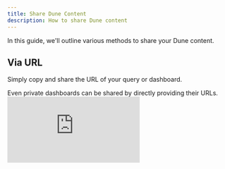 ```yaml
---
title: Share Dune Content
description: How to share Dune content
---
```


In this guide, we'll outline various methods to share your Dune content.

## Via URL
Simply copy and share the URL of your query or dashboard. 

<Note>
    Even private dashboards can be shared by directly providing their URLs.
</Note>
<div
  style={{
    position: "relative",
    paddingBottom: "calc(56.71874999999999% + 41px)",
    height: 0,
    width: "100%"
  }}
>
  <iframe
    src="https://demo.arcade.software/3acb7Jp37xdelZSHssDP?embed"
    frameBorder={0}
    loading="lazy"
    webkitallowfullscreen=""
    mozallowfullscreen=""
    allowFullScreen=""
    style={{
      position: "absolute",
      top: 0,
      left: 0,
      width: "100%",
      height: "100%",
      colorScheme: "light"
    }}
    title="share private dash"
  />
</div>

## Embed Visualizations

- Instead of capturing screenshots, directly embed visualizations.
- Click the embed button to obtain the link.
- For detailed steps on embedding Dune charts across social platforms, [click here](/query-app/web-app/embeds#using-embeds-on-different-platforms).

<div
  style={{
    position: "relative",
    paddingBottom: "calc(56.71874999999999% + 41px)",
    height: 0,
    width: "100%"
  }}
>
  <iframe
    src="https://demo.arcade.software/MeRwAGm5IHrqK41U9MGc?embed"
    frameBorder={0}
    loading="lazy"
    webkitallowfullscreen=""
    mozallowfullscreen=""
    allowFullScreen=""
    style={{
      position: "absolute",
      top: 0,
      left: 0,
      width: "100%",
      height: "100%",
      colorScheme: "light"
    }}
    title="embed button "
  />
</div>

## Invite to Your Team
For consistent collaboration, [invite colleagues to your team](learning/how-tos/create-and-manage-teams#inviting-members-assigning-roles) as viewers or editors.